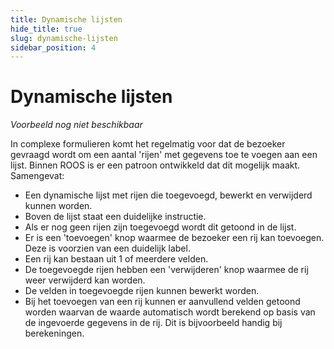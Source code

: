```yaml
---
title: Dynamische lijsten
hide_title: true
slug: dynamische-lijsten
sidebar_position: 4
---
```



# Dynamische lijsten

<Alert kind="warning" content="Let op: dit patroon is nog in ontwikkeling." />

<ComponentExample>
  <em>Voorbeeld nog niet beschikbaar</em>
</ComponentExample>

In complexe formulieren komt het regelmatig voor dat de bezoeker gevraagd wordt om een aantal 'rijen' met gegevens toe
te voegen aan een lijst. Binnen ROOS is er een patroon ontwikkeld dat dit mogelijk maakt. Samengevat:

- Een dynamische lijst met rijen die toegevoegd, bewerkt en verwijderd kunnen worden.
- Boven de lijst staat een duidelijke instructie.
- Als er nog geen rijen zijn toegevoegd wordt dit getoond in de lijst.
- Er is een 'toevoegen' knop waarmee de bezoeker een rij kan toevoegen. Deze is voorzien van een duidelijk label.
- Een rij kan bestaan uit 1 of meerdere velden.
- De toegevoegde rijen hebben een 'verwijderen' knop waarmee de rij weer verwijderd kan worden.
- De velden in toegevoegde rijen kunnen bewerkt worden.
- Bij het toevoegen van een rij kunnen er aanvullend velden getoond worden waarvan de waarde automatisch wordt berekend op basis van de ingevoerde gegevens in de rij. Dit is bijvoorbeeld handig bij berekeningen.
